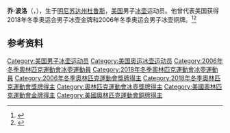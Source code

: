 {{NoteTA|G1=Sports}}
'''乔·波洛'''（{{lang-en|Joe Polo}}，{{bd|1982年|12月10日||}}），生于[[明尼苏达州|明尼苏达州]][[杜鲁斯|杜鲁斯]]，[[美国|美国]]男子[[冰壶|冰壶]]运动员。他曾代表美国获得2018年冬季奥运会男子冰壶金牌和2006年冬季奥运会男子冰壶铜牌。<ref>{{Cite web|title=Joe POLO|url=https://www.olympic.org/joe-polo|accessdate=2021-04-09|work=International Olympic Committee|archive-date=2020-02-28|archive-url=https://web.archive.org/web/20200228070416/https://www.olympic.org/joe-polo}}</ref><ref>{{cite web|url=https://www.olympedia.org/athletes/110159|title=Joe Polo|work=Olympedia|accessdate=2021-04-10|archive-date=2021-04-10|archive-url=https://web.archive.org/web/20210410024654/https://www.olympedia.org/athletes/110159}}</ref>

== 参考资料 ==
{{reflist}}

{{奥林匹克运动会冰壶比赛男子团体冠军}}

{{Authority control}}
{{DEFAULTSORT:Polo, Joe}}
[[Category:美国男子冰壶运动员|Category:美国男子冰壶运动员]]
[[Category:美国奥运冰壶运动员|Category:美国奥运冰壶运动员]]
[[Category:2006年冬季奧林匹克運動會冰壺運動員|Category:2006年冬季奧林匹克運動會冰壺運動員]]
[[Category:2018年冬季奧林匹克運動會冰壺運動員|Category:2018年冬季奧林匹克運動會冰壺運動員]]
[[Category:2006年冬季奧林匹克運動會獎牌得主|Category:2006年冬季奧林匹克運動會獎牌得主]]
[[Category:2018年冬季奧林匹克運動會獎牌得主|Category:2018年冬季奧林匹克運動會獎牌得主]]
[[Category:奧林匹克運動會冰壺獎牌得主|Category:奧林匹克運動會冰壺獎牌得主]]
[[Category:美國奧林匹克運動會金牌得主|Category:美國奧林匹克運動會金牌得主]]
[[Category:美國奧林匹克運動會銅牌得主|Category:美國奧林匹克運動會銅牌得主]]